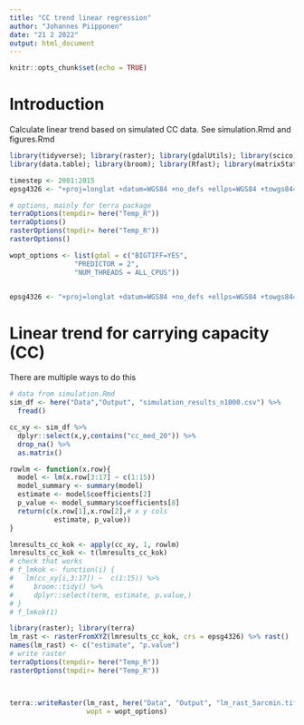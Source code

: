 ```yaml
---
title: "CC trend linear regression"
author: "Johannes Piipponen"
date: "21 2 2022"
output: html_document
---
```


```r
knitr::opts_chunk$set(echo = TRUE)
```

# Introduction
Calculate linear trend based on simulated CC data. See simulation.Rmd and figures.Rmd




```r
library(tidyverse); library(raster); library(gdalUtils); library(scico); library(tmap); library(tmaptools); library(sf); library(terra); library(here)
library(data.table); library(broom); library(Rfast); library(matrixStats); library(tictoc)

timestep <- 2001:2015
epsg4326 <- "+proj=longlat +datum=WGS84 +no_defs +ellps=WGS84 +towgs84=0,0,0"

# options, mainly for terra package
terraOptions(tempdir= here("Temp_R"))
terraOptions()
rasterOptions(tmpdir= here("Temp_R"))
rasterOptions()

wopt_options <- list(gdal = c("BIGTIFF=YES",
                "PREDICTOR = 2",
                "NUM_THREADS = ALL_CPUS"))


epsg4326 <- "+proj=longlat +datum=WGS84 +no_defs +ellps=WGS84 +towgs84=0,0,0"
```


# Linear trend for carrying capacity (CC)

There are multiple ways to do this

```r
# data from simulation.Rmd
sim_df <- here("Data","Output", "simulation_results_n1000.csv") %>% 
  fread()

cc_xy <- sim_df %>%
  dplyr::select(x,y,contains("cc_med_20")) %>%
  drop_na() %>%
  as.matrix()

rowlm <- function(x.row){
  model <- lm(x.row[3:17] ~ c(1:15))
  model_summary <- summary(model)
  estimate <- model$coefficients[2]
  p_value <- model_summary$coefficients[8]
  return(c(x.row[1],x.row[2],# x y cols
           estimate, p_value))
}

lmresults_cc_kok <- apply(cc_xy, 1, rowlm)
lmresults_cc_kok <- t(lmresults_cc_kok)
# check that works
# f_lmkok <- function(i) {
#   lm(cc_xy[i,3:17]) ~  c(1:15)) %>%
#     broom::tidy() %>%
#     dplyr::select(term, estimate, p.value,)
# }
# f_lmkok(1)

library(raster); library(terra)
lm_rast <- rasterFromXYZ(lmresults_cc_kok, crs = epsg4326) %>% rast()
names(lm_rast) <- c("estimate", "p.value")
# write raster
terraOptions(tempdir= here("Temp_R"))
rasterOptions(tmpdir= here("Temp_R"))



terra::writeRaster(lm_rast, here("Data", "Output", "lm_rast_5arcmin.tif"),
                   wopt = wopt_options)
```




